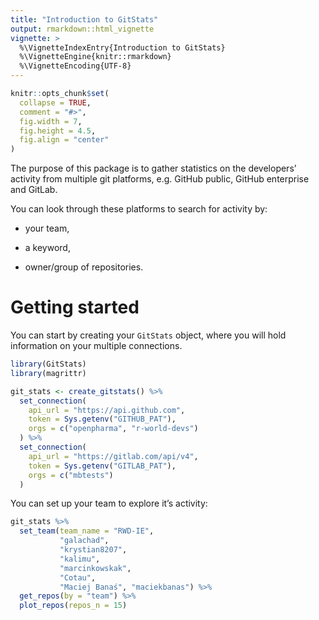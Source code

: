 ```yaml
---
title: "Introduction to GitStats"
output: rmarkdown::html_vignette
vignette: >
  %\VignetteIndexEntry{Introduction to GitStats}
  %\VignetteEngine{knitr::rmarkdown}
  %\VignetteEncoding{UTF-8}
---
```


```r
knitr::opts_chunk$set(
  collapse = TRUE,
  comment = "#>",
  fig.width = 7,
  fig.height = 4.5,
  fig.align = "center"
)
```

The purpose of this package is to gather statistics on the developers' activity from multiple git platforms, e.g. GitHub public, GitHub enterprise and GitLab. 

You can look through these platforms to search for activity by:

- your team,

- a keyword,

- owner/group of repositories.

# Getting started

You can start by creating your `GitStats` object, where you will hold information on your multiple connections.

```r
library(GitStats)
library(magrittr)

git_stats <- create_gitstats() %>%
  set_connection(
    api_url = "https://api.github.com",
    token = Sys.getenv("GITHUB_PAT"),
    orgs = c("openpharma", "r-world-devs")
  ) %>%
  set_connection(
    api_url = "https://gitlab.com/api/v4",
    token = Sys.getenv("GITLAB_PAT"),
    orgs = c("mbtests")
  ) 
```

You can set up your team to explore it's activity:

```r
git_stats %>%
  set_team(team_name = "RWD-IE",
           "galachad",
           "krystian8207",
           "kalimu",
           "marcinkowskak",
           "Cotau",
           "Maciej Banaś", "maciekbanas") %>%
  get_repos(by = "team") %>% 
  plot_repos(repos_n = 15)
```
